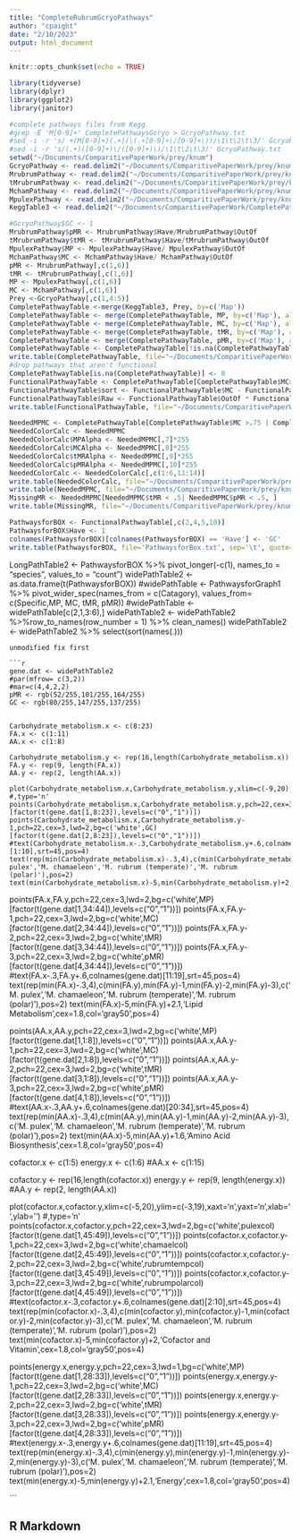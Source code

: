 ```yaml
---
title: "CompleteRubrumGcryoPathways"
author: "cpaight"
date: "2/10/2023"
output: html_document
---
```


```r
knitr::opts_chunk$set(echo = TRUE)
```

```r
library(tidyverse)
library(dplyr)
library(ggplot2)
library(janitor)
```
```r
#complete pathways files from Kegg
#grep -E 'M[0-9]+' CompletePathwaysGcryo > GcryoPathway.txt
#sed -i -r 's/ +(M[0-9]+)(.+)(\(.+[0-9]+\/[0-9]+\))/\1\t\2\t\3/' GcryoPathway.txt
#sed -i -r 's/(.+)([0-9]+)\/([0-9]+)\)/\1\t\2\t\3/' GcryoPathway.txt
setwd("~/Documents/ComparitivePaperWork/prey/knum")
GcryoPathway <- read.delim2("~/Documents/ComparitivePaperWork/prey/knum/GcryoPathway.txt", stringsAsFactors=FALSE)
MrubrumPathway <- read.delim2("~/Documents/ComparitivePaperWork/prey/knum/MrubrumPathway.txt", stringsAsFactors=FALSE)
tMrubrumPathway <- read.delim2("~/Documents/ComparitivePaperWork/prey/knum/tMrubrumPathway.txt", stringsAsFactors=FALSE)
MchamPathway <- read.delim2("~/Documents/ComparitivePaperWork/prey/knum/MchamPathway.txt", stringsAsFactors=FALSE)
MpulexPathway <- read.delim2("~/Documents/ComparitivePaperWork/prey/knum/MpulexPathway.txt", stringsAsFactors=FALSE)
KeggTable3 <- read.delim2("~/Documents/ComparitivePaperWork/CompletePathways/matrix/KeggTable3.txt", stringsAsFactors=FALSE)
```

```r
#GcryoPathway$GC <- 1
MrubrumPathway$pMR <- MrubrumPathway$Have/MrubrumPathway$OutOf
tMrubrumPathway$tMR <- tMrubrumPathway$Have/tMrubrumPathway$OutOf
MpulexPathway$MP <- MpulexPathway$Have/ MpulexPathway$OutOf
MchamPathway$MC <- MchamPathway$Have/ MchamPathway$OutOf
pMR <- MrubrumPathway[,c(1,6)]
tMR <- tMrubrumPathway[,c(1,6)]
MP <- MpulexPathway[,c(1,6)]
MC <- MchamPathway[,c(1,6)]
Prey <-GcryoPathway[,c(1,4:5)]
CompletePathwayTable <-merge(KeggTable3, Prey, by=c('Map'))
CompletePathwayTable <- merge(CompletePathwayTable, MP, by=c('Map'), all=T)
CompletePathwayTable <- merge(CompletePathwayTable, MC, by=c('Map'), all=T)
CompletePathwayTable <- merge(CompletePathwayTable, tMR, by=c('Map'), all=T)
CompletePathwayTable <- merge(CompletePathwayTable, pMR, by=c('Map'), all=T)
CompletePathwayTable <- CompletePathwayTable[!is.na(CompletePathwayTable$Catagory),]
write.table(CompletePathwayTable, file="~/Documents/ComparitivePaperWork/prey/knum/CompletePathwayTable.txt", sep='\t', quote=F)
#drop pathways that aren't functional
CompletePathwayTable[is.na(CompletePathwayTable)] <- 0
FunctionalPathwayTable <- CompletePathwayTable[CompletePathwayTable$MC>.5,]
FunctionalPathwayTable$sort <- FunctionalPathwayTable$MC - FunctionalPathwayTable$pMR
FunctionalPathwayTable$Raw <- FunctionalPathwayTable$OutOf * FunctionalPathwayTable$sort
write.table(FunctionalPathwayTable, file="~/Documents/ComparitivePaperWork/prey/knum/FunctionalPathwayTable.txt", sep='\t', quote=F)
```
```r
NeededMPMC <- CompletePathwayTable[CompletePathwayTable$MC >.75 | CompletePathwayTable$MP > .75,]
NeededColorCalc <- NeededMPMC
NeededColorCalc$MPAlpha <- NeededMPMC[,7]*255
NeededColorCalc$MCAlpha <- NeededMPMC[,8]*255
NeededColorCalc$tMRAlpha <- NeededMPMC[,9]*255
NeededColorCalc$pMRAlpha <- NeededMPMC[,10]*255
NeededColorCalc <- NeededColorCalc[,c(1:6,11:14)]
write.table(NeededColorCalc, file="~/Documents/ComparitivePaperWork/prey/knum/NeededColorCalc.txt", sep='\t', quote=F,row.names=F)
write.table(NeededMPMC, file="~/Documents/ComparitivePaperWork/prey/knum/NeededMPMC.txt", sep='\t', quote=F,row.names=F)
MissingMR <- NeededMPMC[NeededMPMC$tMR < .5| NeededMPMC$pMR < .5, ]
write.table(MissingMR, file="~/Documents/ComparitivePaperWork/prey/knum/MissingMR.txt", sep='\t', quote=F, row.names=F)
```

```r
PathwaysforBOX <- FunctionalPathwayTable[,c(2,4,5,10)]
PathwaysforBOX$Have <- 1
colnames(PathwaysforBOX)[colnames(PathwaysforBOX) == 'Have'] <- 'GC'
write.table(PathwaysforBOX, file='PathwaysforBox.txt', sep='\t', quote=F, row.names=F)
```
LongPathTable2 <- PathwaysforBOX %>%  pivot_longer(-c(1), names_to = "species", values_to = "count")
widePathTable2 <- as.data.frame(t(PathwaysforBOX))
#widePathTable <- PathwaysforGraph1 %>%  pivot_wider_spec(names_from = c(Catagory), values_from= c(Specific,MP, MC, tMR, pMR))
#widePathTable <- widePathTable[c(2,1,3:6),]
widePathTable2 <- widePathTable2 %>%row_to_names(row_number = 1) %>% clean_names()
widePathTable2 <- widePathTable2 %>% select(sort(names(.)))
```
unmodified fix first

```r
gene.dat <- widePathTable2
#par(mfrow= c(3,2))
#mar=c(4,4,2,2)
pMR <- rgb(52/255,101/255,164/255)
GC <- rgb(80/255,147/255,137/255)


Carbohydrate_metabolism.x <- c(8:23)
FA.x <- c(1:11)
AA.x <- c(1:8)

Carbohydrate_metabolism.y <- rep(16,length(Carbohydrate_metabolism.x))
FA.y <- rep(9, length(FA.x))
AA.y <- rep(2, length(AA.x))

plot(Carbohydrate_metabolism.x,Carbohydrate_metabolism.y,xlim=c(-9,20),ylim=c(-3,19),xaxt='n',yaxt='n',xlab='',ylab='')
#,type='n'
points(Carbohydrate_metabolism.x,Carbohydrate_metabolism.y,pch=22,cex=3,lwd=2,bg=c('white',pMR)[factor(t(gene.dat[1,8:23]),levels=c("0","1"))])
points(Carbohydrate_metabolism.x,Carbohydrate_metabolism.y-1,pch=22,cex=3,lwd=2,bg=c('white',GC)[factor(t(gene.dat[2,8:23]),levels=c("0","1"))])
#text(Carbohydrate_metabolism.x-.3,Carbohydrate_metabolism.y+.6,colnames(gene.dat)[1:10],srt=45,pos=4)
text(rep(min(Carbohydrate_metabolism.x)-.3,4),c(min(Carbohydrate_metabolism.y),min(Carbohydrate_metabolism.y)-1,min(Carbohydrate_metabolism.y)-2,min(Carbohydrate_metabolism.y)-3),c('M. pulex','M. chamaeleon','M. rubrum (temperate)','M. rubrum (polar)'),pos=2)
text(min(Carbohydrate_metabolism.x)-5,min(Carbohydrate_metabolism.y)+2,'Carbohydrate_metabolism',cex=1.8,col='gray50',pos=4)
```
points(FA.x,FA.y,pch=22,cex=3,lwd=2,bg=c('white',MP)[factor(t(gene.dat[1,34:44]),levels=c("0","1"))])
points(FA.x,FA.y-1,pch=22,cex=3,lwd=2,bg=c('white',MC)[factor(t(gene.dat[2,34:44]),levels=c("0","1"))])
points(FA.x,FA.y-2,pch=22,cex=3,lwd=2,bg=c('white',tMR)[factor(t(gene.dat[3,34:44]),levels=c("0","1"))])
points(FA.x,FA.y-3,pch=22,cex=3,lwd=2,bg=c('white',pMR)[factor(t(gene.dat[4,34:44]),levels=c("0","1"))])
#text(FA.x-.3,FA.y+.6,colnames(gene.dat)[11:19],srt=45,pos=4)
text(rep(min(FA.x)-.3,4),c(min(FA.y),min(FA.y)-1,min(FA.y)-2,min(FA.y)-3),c('M. pulex','M. chamaeleon','M. rubrum (temperate)','M. rubrum (polar)'),pos=2)
text(min(FA.x)-5,min(FA.y)+2.1,'Lipid Metabolism',cex=1.8,col='gray50',pos=4)


points(AA.x,AA.y,pch=22,cex=3,lwd=2,bg=c('white',MP)[factor(t(gene.dat[1,1:8]),levels=c("0","1"))])
points(AA.x,AA.y-1,pch=22,cex=3,lwd=2,bg=c('white',MC)[factor(t(gene.dat[2,1:8]),levels=c("0","1"))])
points(AA.x,AA.y-2,pch=22,cex=3,lwd=2,bg=c('white',tMR)[factor(t(gene.dat[3,1:8]),levels=c("0","1"))])
points(AA.x,AA.y-3,pch=22,cex=3,lwd=2,bg=c('white',pMR)[factor(t(gene.dat[4,1:8]),levels=c("0","1"))])
#text(AA.x-.3,AA.y+.6,colnames(gene.dat)[20:34],srt=45,pos=4)
text(rep(min(AA.x)-.3,4),c(min(AA.y),min(AA.y)-1,min(AA.y)-2,min(AA.y)-3),c('M. pulex','M. chamaeleon','M. rubrum (temperate)','M. rubrum (polar)'),pos=2)
text(min(AA.x)-5,min(AA.y)+1.6,'Amino Acid Biosynthesis',cex=1.8,col='gray50',pos=4)

cofactor.x <- c(1:5)
energy.x <- c(1:6)
#AA.x <- c(1:15)

cofactor.y <- rep(16,length(cofactor.x))
energy.y <- rep(9, length(energy.x))
#AA.y <- rep(2, length(AA.x))

plot(cofactor.x,cofactor.y,xlim=c(-5,20),ylim=c(-3,19),xaxt='n',yaxt='n',xlab='',ylab='')
#,type='n'
points(cofactor.x,cofactor.y,pch=22,cex=3,lwd=2,bg=c('white',pulexcol)[factor(t(gene.dat[1,45:49]),levels=c("0","1"))])
points(cofactor.x,cofactor.y-1,pch=22,cex=3,lwd=2,bg=c('white',chamaelcol)[factor(t(gene.dat[2,45:49]),levels=c("0","1"))])
points(cofactor.x,cofactor.y-2,pch=22,cex=3,lwd=2,bg=c('white',rubrumtempcol)[factor(t(gene.dat[3,45:49]),levels=c("0","1"))])
points(cofactor.x,cofactor.y-3,pch=22,cex=3,lwd=2,bg=c('white',rubrumpolarcol)[factor(t(gene.dat[4,45:49]),levels=c("0","1"))])
#text(cofactor.x-.3,cofactor.y+.6,colnames(gene.dat)[2:10],srt=45,pos=4)
text(rep(min(cofactor.x)-.3,4),c(min(cofactor.y),min(cofactor.y)-1,min(cofactor.y)-2,min(cofactor.y)-3),c('M. pulex','M. chamaeleon','M. rubrum (temperate)','M. rubrum (polar)'),pos=2)
text(min(cofactor.x)-5,min(cofactor.y)+2,'Cofactor and Vitamin',cex=1.8,col='gray50',pos=4)


points(energy.x,energy.y,pch=22,cex=3,lwd=1,bg=c('white',MP)[factor(t(gene.dat[1,28:33]),levels=c("0","1"))])
points(energy.x,energy.y-1,pch=22,cex=3,lwd=2,bg=c('white',MC)[factor(t(gene.dat[2,28:33]),levels=c("0","1"))])
points(energy.x,energy.y-2,pch=22,cex=3,lwd=2,bg=c('white',tMR)[factor(t(gene.dat[3,28:33]),levels=c("0","1"))])
points(energy.x,energy.y-3,pch=22,cex=3,lwd=2,bg=c('white',pMR)[factor(t(gene.dat[4,28:33]),levels=c("0","1"))])
#text(energy.x-.3,energy.y+.6,colnames(gene.dat)[11:19],srt=45,pos=4)
text(rep(min(energy.x)-.3,4),c(min(energy.y),min(energy.y)-1,min(energy.y)-2,min(energy.y)-3),c('M. pulex','M. chamaeleon','M. rubrum (temperate)','M. rubrum (polar)'),pos=2)
text(min(energy.x)-5,min(energy.y)+2.1,'Energy',cex=1.8,col='gray50',pos=4)

```




## R Markdown


